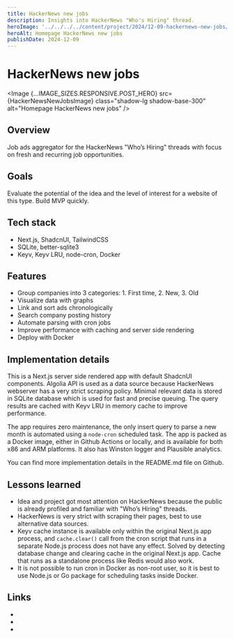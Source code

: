 ```yaml
---
title: HackerNews new jobs
description: Insights into HackerNews "Who's Hiring" thread. 
heroImage: '../../../../content/project/2024/12-09-hackernews-new-jobs/_images/hackernews-new-jobs.png'
heroAlt: Homepage HackerNews new jobs
publishDate: 2024-12-09
---
```



# HackerNews new jobs

<Image {...IMAGE_SIZES.RESPONSIVE.POST_HERO} src={HackerNewsNewJobsImage} class="shadow-lg shadow-base-300" alt="Homepage HackerNews new jobs" />

## Overview

Job ads aggregator for the HackerNews "Who’s Hiring" threads with focus on fresh and recurring job opportunities.

## Goals

Evaluate the potential of the idea and the level of interest for a website of this type. Build MVP quickly.

## Tech stack

- Next.js, ShadcnUI, TailwindCSS
- SQLite, better-sqlite3
- Keyv, Keyv LRU, node-cron, Docker

## Features

- Group companies into 3 categories: 1. First time, 2. New, 3. Old
- Visualize data with graphs 
- Link and sort ads chronologically
- Search company posting history
- Automate parsing with cron jobs
- Improve performance with caching and server side rendering
- Deploy with Docker

## Implementation details

This is a Next.js server side rendered app with default ShadcnUI components. Algolia API is used as a data source because HackerNews webserver has a very strict scraping policy. Minimal relevant data is stored in SQLite database which is used for fast and precise queuing. The query results are cached with Keyv LRU in memory cache to improve performance. 

The app requires zero maintenance, the only insert query to parse a new month is automated using a `node-cron` scheduled task. The app is packed as a Docker image, either in Github Actions or locally, and is available for both x86 and ARM platforms. It also has Winston logger and Plausible analytics.

You can find more implementation details in the <Link href="https://github.com/nemanjam/hn-new-jobs/tree/main#implementation-details" variant="markdown" target="_blank" title="README.md file">README.md</Link> file on Github.

## Lessons learned 

- Idea and project got most attention on HackerNews because the public is already profiled and familiar with "Who’s Hiring" threads.
- HackerNews is very strict with scraping their pages, best to use alternative data sources.
- Keyv cache instance is available only within the original Next.js app process, and `cache.clear()` call from the cron script that runs in a separate Node.js process does not have any effect. Solved by detecting database change and clearing cache in the original Next.js app. Cache that runs as a standalone process like Redis would also work.
- It is not possible to run cron in Docker as non-root user, so it is best to use Node.js or Go package for scheduling tasks inside Docker.

## Links

- <LinkWithLabel label="HackerNews" href="https://news.ycombinator.com/item?id=42373936" title="HackerNews ShowHN thread" />
- <LinkWithLabel label="Demo" href="https://hackernews-new-jobs.arm1.nemanjamitic.com" title="HackerNews new jobs demo" />
- <LinkWithLabel label="Repository" href="https://github.com/nemanjam/hn-new-jobs" title="HackerNews new jobs repository" />



